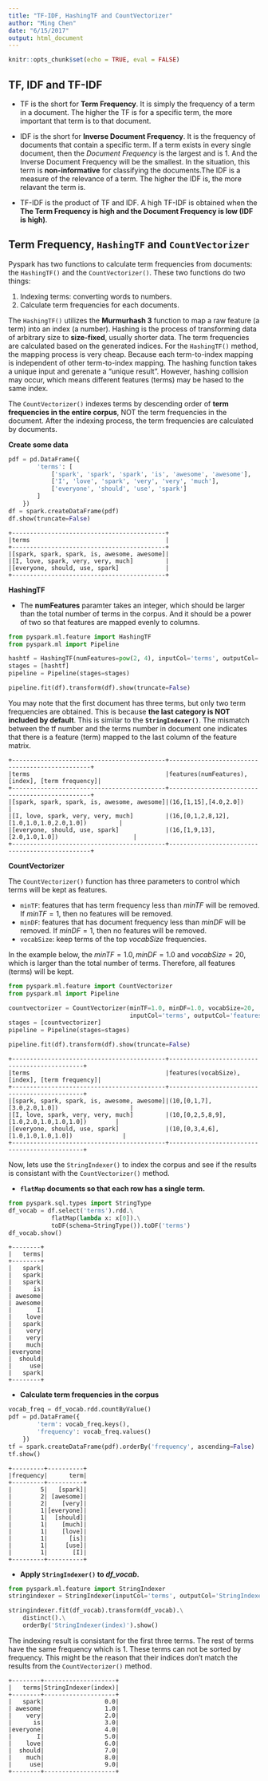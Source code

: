 ```yaml
---
title: "TF-IDF, HashingTF and CountVectorizer"
author: "Ming Chen"
date: "6/15/2017"
output: html_document
---
```


```r
knitr::opts_chunk$set(echo = TRUE, eval = FALSE)
```


## TF, IDF and TF-IDF

* TF is the short for **Term Frequency**. It is simply the frequency of a term in a document. The higher the TF is for a specific term, the more important that term is to that document.

* IDF is the short for **Inverse Document Frequency**. It is the frequency of documents that contain a specific term. If a term exists in every single document, then the *Document Frequency* is the largest and is 1. And the Inverse Document Frequency will be the smallest. In the situation, this term is **non-informative** for classifying the documents.The IDF is a measure of the relevance of a term. The higher the IDF is, the more relavant the term is.

* TF-IDF is the product of TF and IDF. A high TF-IDF is obtained when the **The Term Frequency is high and the Document Frequency is low (IDF is high)**.

## Term Frequency, `HashingTF` and `CountVectorizer`

Pyspark has two functions to calculate term frequencies from documents: the `HashingTF()` and the `CountVectorizer()`. These two functions do two things:

1. Indexing terms: converting words to numbers.
2. Calculate term frequencies for each documents.


The `HashingTF()` utilizes the **Murmurhash 3** function to map a raw feature (a term) into an index (a number). Hashing is the process of transforming data of arbitrary size to **size-fixed**, usually shorter data. The term frequencies are calculated based on the generated indices. For the `HashingTF()` method, the mapping process is very cheap. Because each term-to-index mapping is independent of other term-to-index mapping. The hashing function takes a unique input and gerenate a "unique result". However, hashing collision may occur, which means different features (terms) may be hased to the same index.

The `CountVectorizer()` indexes terms by descending order of **term frequencies in the entire corpus**, NOT the term frequencies in the document. After the indexing process, the term frequencies are calculated by documents.


**Create some data**

```python
pdf = pd.DataFrame({
        'terms': [
            ['spark', 'spark', 'spark', 'is', 'awesome', 'awesome'],
            ['I', 'love', 'spark', 'very', 'very', 'much'],
            ['everyone', 'should', 'use', 'spark']
        ]
    })
df = spark.createDataFrame(pdf)
df.show(truncate=False)
```

```
+-------------------------------------------+
|terms                                      |
+-------------------------------------------+
|[spark, spark, spark, is, awesome, awesome]|
|[I, love, spark, very, very, much]         |
|[everyone, should, use, spark]             |
+-------------------------------------------+
```

**HashingTF**

* The **numFeatures** paramter takes an integer, which should be larger than the total number of terms in the corpus. And it should be a power of two so that features are mapped evenly to columns.

```python
from pyspark.ml.feature import HashingTF
from pyspark.ml import Pipeline

hashtf = HashingTF(numFeatures=pow(2, 4), inputCol='terms', outputCol='features(numFeatures), [index], [term frequency]')
stages = [hashtf]
pipeline = Pipeline(stages=stages)
```

```python
pipeline.fit(df).transform(df).show(truncate=False)
```

You may note that the first document has three terms, but only two term frequencies are obtained. This is because **the last category is NOT included by default**. This is similar to the **`StringIndexer()`**. The mismatch between the tf number and the terms number in document one indicates that there is a feature (term) mapped to the last column of the feature matrix.

```
+-------------------------------------------+------------------------------------------------+
|terms                                      |features(numFeatures), [index], [term frequency]|
+-------------------------------------------+------------------------------------------------+
|[spark, spark, spark, is, awesome, awesome]|(16,[1,15],[4.0,2.0])                           |
|[I, love, spark, very, very, much]         |(16,[0,1,2,8,12],[1.0,1.0,1.0,2.0,1.0])         |
|[everyone, should, use, spark]             |(16,[1,9,13],[2.0,1.0,1.0])                     |
+-------------------------------------------+------------------------------------------------+
```

**CountVectorizer**

The `CountVectorizer()` function has three parameters to control which terms will be kept as features.

* `minTF`: features that has term frequency less than *minTF* will be removed. If $minTF = 1$, then no features will be removed.
* `minDF`: features that has document frequency less than *minDF* will be removed. If $minDF = 1$, then no features will be removed.
* `vocabSize`: keep terms of the top *vocabSize* frequencies.

In the example below, the $minTF=1.0, minDF=1.0$ and $vocabSize = 20$, which is larger than the total number of terms. Therefore, all features (terms) will be kept.

```python
from pyspark.ml.feature import CountVectorizer
from pyspark.ml import Pipeline

countvectorizer = CountVectorizer(minTF=1.0, minDF=1.0, vocabSize=20, 
                                  inputCol='terms', outputCol='features(vocabSize), [index], [term frequency]')
stages = [countvectorizer]
pipeline = Pipeline(stages=stages)
```

```python
pipeline.fit(df).transform(df).show(truncate=False)
```


```
+-------------------------------------------+----------------------------------------------+
|terms                                      |features(vocabSize), [index], [term frequency]|
+-------------------------------------------+----------------------------------------------+
|[spark, spark, spark, is, awesome, awesome]|(10,[0,1,7],[3.0,2.0,1.0])                    |
|[I, love, spark, very, very, much]         |(10,[0,2,5,8,9],[1.0,2.0,1.0,1.0,1.0])        |
|[everyone, should, use, spark]             |(10,[0,3,4,6],[1.0,1.0,1.0,1.0])              |
+-------------------------------------------+----------------------------------------------+
```

Now, lets use the `StringIndexer()` to index the corpus and see if the results is consistant with the `CountVectorizer()` method.

* **`flatMap` documents so that each row has a single term.**

```python
from pyspark.sql.types import StringType
df_vocab = df.select('terms').rdd.\
            flatMap(lambda x: x[0]).\
            toDF(schema=StringType()).toDF('terms')
df_vocab.show()
```

```
+--------+
|   terms|
+--------+
|   spark|
|   spark|
|   spark|
|      is|
| awesome|
| awesome|
|       I|
|    love|
|   spark|
|    very|
|    very|
|    much|
|everyone|
|  should|
|     use|
|   spark|
+--------+
```

* **Calculate term frequencies in the corpus**

```python
vocab_freq = df_vocab.rdd.countByValue()
pdf = pd.DataFrame({
        'term': vocab_freq.keys(),
        'frequency': vocab_freq.values()
    })
tf = spark.createDataFrame(pdf).orderBy('frequency', ascending=False)
tf.show()
```

```
+---------+----------+
|frequency|      term|
+---------+----------+
|        5|   [spark]|
|        2| [awesome]|
|        2|    [very]|
|        1|[everyone]|
|        1|  [should]|
|        1|    [much]|
|        1|    [love]|
|        1|      [is]|
|        1|     [use]|
|        1|       [I]|
+---------+----------+
```

* **Apply `StringIndexer()` to *df_vocab*.**

```python
from pyspark.ml.feature import StringIndexer
stringindexer = StringIndexer(inputCol='terms', outputCol='StringIndexer(index)')
```

```python
stringindexer.fit(df_vocab).transform(df_vocab).\
    distinct().\
    orderBy('StringIndexer(index)').show()
```

The indexing result is consistant for the first three terms. The rest of terms have the same frequency which is 1. These terms can not be sorted by frequency. This might be the reason that their indices don't match the results from the `CountVectorizer()` method. 

```
+--------+--------------------+
|   terms|StringIndexer(index)|
+--------+--------------------+
|   spark|                 0.0|
| awesome|                 1.0|
|    very|                 2.0|
|      is|                 3.0|
|everyone|                 4.0|
|       I|                 5.0|
|    love|                 6.0|
|  should|                 7.0|
|    much|                 8.0|
|     use|                 9.0|
+--------+--------------------+
```
